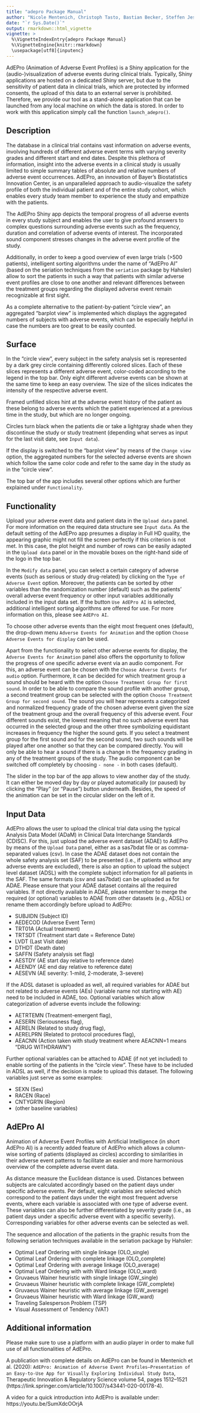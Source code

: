 ---
title: "adepro Package Manual"
author: "Nicole Mentenich, Christoph Tasto, Bastian Becker, Steffen Jeske"
date: "`r Sys.Date()`"
output: rmarkdown::html_vignette
vignette: >
  %\VignetteIndexEntry{adepro Package Manual}
  %\VignetteEngine{knitr::rmarkdown}
  \usepackage[utf8]{inputenc}
---

AdEPro (Animation of Adverse Event Profiles) is a Shiny application for the (audio-)visualization of adverse events during clinical trials. Typically, Shiny applications are hosted on a dedicated Shiny server, but due to the sensitivity of patient data in clinical trials, which are protected by informed consents, the upload of this data to an external server is prohibited. Therefore, we provide our tool as a stand-alone application that can be launched from any local machine on which the data is stored. In order to work with this application simply call the function `launch_adepro()`.


## Description

The database in a clinical trial contains vast information on adverse events, involving hundreds of different adverse event terms with varying severity grades and different start and end dates. Despite this plethora of information, insight into the adverse events in a clinical study is usually limited to simple summary tables of absolute and relative numbers of adverse event occurrences. AdEPro, an innovation of Bayer's Biostatistics Innovation Center, is an unparalleled approach to audio-visualize the safety profile of both the individual patient and of the entire study cohort, which enables every study team member to experience the study and empathize with the patients. 

The AdEPro Shiny app depicts the temporal progress of all adverse events in every study subject and enables the user to give profound answers to complex questions surrounding adverse events such as the frequency, duration and correlation of adverse events of interest. The incorporated sound component stresses changes in the adverse event profile of the study.

Additionally, in order to keep a good overview of even large trials (>500 patients), intelligent sorting algorithms under the name of "AdEPro AI" (based on the seriation techniques from the `seriation` package by Hahsler) allow to sort the patients in such a way that patients with similar adverse event profiles are close to one another and relevant differences between the treatment groups regarding the displayed adverse event remain recognizable at first sight. 

As a complete alternative to the patient-by-patient "circle view", an aggregated "barplot view" is implemented which displays the aggregated numbers of subjects with adverse events, which can be especially helpful in case the numbers are too great to be easily counted.


## Surface

In the "circle view", every subject in the safety analysis set is represented by a dark grey circle containing differently colored slices.
Each of these slices represents a different adverse event, color-coded according to the legend in the top bar. Only eight different adverse events can be shown at the same time to keep an easy overview. The size of the slices indicates the intensity of the respective adverse event.

Framed unfilled slices hint at the adverse event history of the patient as these belong to adverse events which the patient experienced at a previous time in the study, but which are no longer ongoing.

Circles turn black when the patients die or take a lightgray shade when they discontinue the study or study treatment (depending what serves as input for the last visit date, see `Input data`). 

If the display is switched to the "barplot view" by means of the `Change view` option, the aggregated numbers for the selected adverse events are shown which follow the same color code and refer to the same day in the study as in the "circle view".

The top bar of the app includes several other options which are further explained under `Functionality`.


## Functionality

Upload your adverse event data and patient data in the `Upload data` panel. For more information on the required data structure see `Input data`. As the default setting of the AdEPro app presumes a display in Full HD quality, the appearing graphic might not fill the screen perfectly if this criterion is not met. In this case, the plot height and number of rows can be easily adapted in the `Upload data` panel or in the movable boxes on the right-hand side of the logo in the top bar.

In the `Modify data` panel, you can select a certain category of adverse events (such as serious or study drug-related) by clicking on the `Type of Adverse Event` option. Moreover, the patients can be sorted by other variables than the randomization number (default) such as the patients' overall adverse event frequency or other input variables additionally included in the input data set. If the button `Use AdEPro AI` is selected, additional intelligent sorting algorithms are offered for use. For more information on this, please see `AdEPro AI`. 

To choose other adverse events than the eight most frequent ones (default), the drop-down menu `Adverse Events for Animation` and the option `Choose Adverse Events for display` can be used.

Apart from the functionality to select other adverse events for display, the `Adverse Events for Animation` panel also offers the opportunity to follow the progress of one specific adverse event via an audio component. For this, an adverse event can be chosen with the `Choose Adverse Events for audio` option. Furthermore, it can be decided for which treatment group a sound should be heard with the option `Choose Treatment Group for first sound`. In order to be able to compare the sound profile with another group, a second treatment group can be selected with the option `Choose Treatment Group for second sound`.
The sound you will hear represents a categorized and normalized frequency grade of the chosen adverse event given the size of the treatment group and the overall frequency of this adverse event. Four different sounds exist, the lowest meaning that no such adverse event has occurred in the selected group and the other three symbolizing equidistant increases in frequency the higher the sound gets. If you select a treatment group for the first sound and for the second sound, two such sounds will be played after one another so that they can be compared directly. You will only be able to hear a sound if there is a change in the frequency grading in any of the treatment groups of the study. 
The audio component can be switched off completely by choosing `- none -` in both cases (default).

The slider in the top bar of the app allows to view another day of the study. It can either be moved day by day or played automatically (or paused) by clicking the "Play" (or "Pause") button underneath. Besides, the speed of the animation can be set in the circular slider on the left of it. 


## Input Data

AdEPro allows the user to upload the clinical trial data using the typical Analysis Data Model (ADaM) in Clinical Data Interchange Standards (CDISC).
For this, just upload the adverse event dataset (ADAE) to AdEPro by means of the `Upload Data` panel, either as a sas7bdat file or as comma-separated values (csv).
In case the ADAE dataset does not contain the whole safety analysis set (SAF) to be presented (i.e., if patients without any adverse events are excluded), there is also an option to upload the subject level dataset (ADSL) with the complete subject information for all patients in the SAF. The same formats (csv and sas7bdat) can be uploaded as for ADAE.
Please ensure that your ADAE dataset contains all the required variables. If not directly available in ADAE, please remember to merge the required (or optional) variables to ADAE from other datasets (e.g., ADSL) or rename them accordingly before upload to AdEPro:

* SUBJIDN (Subject ID)
* AEDECOD (Adverse Event Term)
* TRT01A (Actual treatment)
* TRTSDT (Treatment start date = Reference Date) 
* LVDT (Last Visit date) 
* DTHDT (Death date)
* SAFFN (Safety analysis set flag)
* AESTDY (AE start day relative to reference date) 
* AEENDY (AE end day relative to reference date) 
* AESEVN (AE severity: 1-mild, 2-moderate, 3-severe)

If the ADSL dataset is uploaded as well, all required variables for ADAE but not related to adverse events (AEs) (variable name not starting with AE) need to be included in ADAE, too.
Optional variables which allow categorization of adverse events include the following:

* AETRTEMN (Treatment-emergent flag), 
* AESERN (Seriousness flag), 
* AERELN (Related to study drug flag), 
* AERELPRN (Related to protocol procedures flag), 
* AEACNN (Action taken with study treatment where AEACNN=1 means "DRUG WITHDRAWN")

Further optional variables can be attached to ADAE (if not yet included) to enable sorting of the patients in the "circle view". These have to be included in ADSL as well, if the decision is made to upload this dataset. The following variables just serve as some examples:

* SEXN (Sex)
* RACEN (Race)
* CNTYGR1N (Region) 
* (other baseline variables)


## AdEPro AI

Animation of Adverse Event Profiles with Artificial Intelligence (in short AdEPro AI) is a recently added feature of AdEPro which allows a column-wise sorting of patients (displayed as circles) according to similarities in their adverse event patterns to facilitate an easier and more harmonious overview of the complete adverse event data. 

As distance measure the Euclidean distance is used. Distances between subjects are calculated accordingly based on the patient days under specific adverse events. Per default, eight variables are selected which correspond to the patient days under the eight most frequent adverse events, where each variable is associated with one type of adverse event. These variables can also be further differentiated by severity grade (i.e., as patient days under a specific adverse event with a specific severity). Corresponding variables for other adverse events can be selected as well.

The sequence and allocation of the patients in the graphic results from the following seriation techniques available in the seriation package by Hahsler:

* Optimal Leaf Ordering with single linkage (OLO_single)
* Optimal Leaf Ordering with complete linkage (OLO_complete)
* Optimal Leaf Ordering with average linkage (OLO_average)
* Optimal Leaf Ordering with with Ward linkage (OLO_ward)
* Gruvaeus Wainer heuristic with single linkage (GW_single)
* Gruvaeus Wainer heuristic with complete linkage (GW_complete)
* Gruvaeus Wainer heuristic with average linkage (GW_average)
* Gruvaeus Wainer heuristic with Ward linkage (GW_ward)
* Traveling Salesperson Problem (TSP)
* Visual Assessment of Tendency (VAT)


## Additional information

Please make sure to use a platform with an audio player in order to make full use of all functionalities of AdEPro.

A publication with complete details on AdEPro can be found in Mentenich et al. (2020): `AdEPro: Animation of Adverse Event Profiles—Presentation of an Easy-to-Use App for Visually Exploring Individual Study Data`, Therapeutic Innovation & Regulatory Science volume 54, pages 1512–1521 (https://link.springer.com/article/10.1007/s43441-020-00178-4).

A video for a quick introduction into AdEPro is available under: https://youtu.be/SumXdcOOrjA

